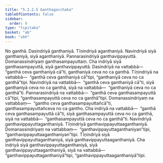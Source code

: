 ```yaml
---
title: "5.2.2.5 Ganthagocchaka"
tableOfContents: false
sidebar:
  order: 9
type: "tipitaka"
basket: "ab"
book: "vbh"
---
```



<DynamicBreadcrumb />

<Paragraph number="919" book="vbh">
No ganthā. Dasindriyā ganthaniyā. Tīṇindriyā aganthaniyā. Navindriyā siyā ganthaniyā, siyā aganthaniyā. Pannarasindriyā ganthavippayuttā. Domanassindriyaṃ ganthasampayuttaṃ. Cha indriyā siyā ganthasampayuttā, siyā ganthavippayuttā. Dasindriyā na vattabbā—  “ganthā ceva ganthaniyā cā”ti, ganthaniyā ceva no ca ganthā. Tīṇindriyā na vattabbā—  “ganthā ceva ganthaniyā cā”tipi, “ganthaniyā ceva no ca ganthā”tipi. Navindriyā na vattabbā—  “ganthā ceva ganthaniyā cā”ti, siyā ganthaniyā ceva no ca ganthā, siyā na vattabbā—  “ganthaniyā ceva no ca ganthā”ti.
</Paragraph>

<Paragraph number="920" book="vbh">
Pannarasindriyā na vattabbā—  “ganthā ceva ganthasampayuttā cā”tipi, “ganthasampayuttā ceva no ca ganthā”tipi. Domanassindriyaṃ na vattabbaṃ—  “gantho ceva ganthasampayuttañcā”ti, ganthasampayuttañceva no ca gantho. Cha indriyā na vattabbā—  “ganthā ceva ganthasampayuttā cā”ti, siyā ganthasampayuttā ceva no ca ganthā, siyā na vattabbā—  “ganthasampayuttā ceva no ca ganthā”ti.
</Paragraph>

<Paragraph number="921" book="vbh">
Navindriyā ganthavippayuttaganthaniyā. Tīṇindriyā ganthavippayuttaaganthaniyā. Domanassindriyaṃ na vattabbaṃ—  “ganthavippayuttaganthaniyan”tipi, “ganthavippayuttaaganthaniyan”tipi. Tīṇindriyā siyā ganthavippayuttaganthaniyā, siyā ganthavippayuttaaganthaniyā. Cha indriyā siyā ganthavippayuttaganthaniyā, siyā ganthavippayuttaaganthaniyā, siyā na vattabbā—  “ganthavippayuttaganthaniyā”tipi, “ganthavippayuttaaganthaniyā”tipi.
</Paragraph>